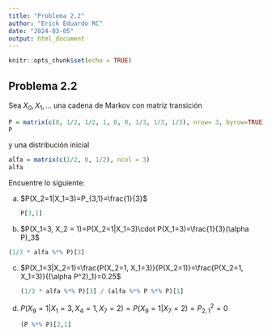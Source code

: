 ---
title: "Problema 2.2"
author: "Erick Eduardo RC"
date: "2024-03-05"
output: html_document
---

```{r setup, include=FALSE}
knitr::opts_chunk$set(echo = TRUE)
```

## Problema 2.2

Sea $X_0, X_1, ...$ una cadena de Markov con matriz transición

```{r}
P = matrix(c(0, 1/2, 1/2, 1, 0, 0, 1/3, 1/3, 1/3), nrow= 3, byrow=TRUE)
P
```

y una distribución inicial

```{r}
alfa = matrix(c(1/2, 0, 1/2), ncol = 3)
alfa
```

Encuentre lo siguiente:

(a) $P(X_2=1|X_1=3)=P_{3,1}=\frac{1}{3}$

    ```{r}
    P[3,1]
    ```

(b) $P(X_1=3, X_2 = 1)=P(X_2=1|X_1=3)\cdot P(X_1=3)=\frac{1}{3}(\alpha P)_3$

```{r}
(1/3 * alfa %*% P)[3]
```

(c) $P(X_1=3|X_2=1)=\frac{P(X_2=1, X_1=3)}{P(X_2=1)}=\frac{P(X_2=1, X_1=3)}{(\alpha P^2)_1}=0.25$

    ```{r}
    (1/3 * alfa %*% P)[3] / (alfa %*% P %*% P)[1]
    ```

(d) $P(X_9=1|X_1=3, X_4=1, X_7=2)=P(X_9=1|X_7=2)=P^2_{2,1}=0$

    ```{r}
    (P %*% P)[2,1]
    ```
